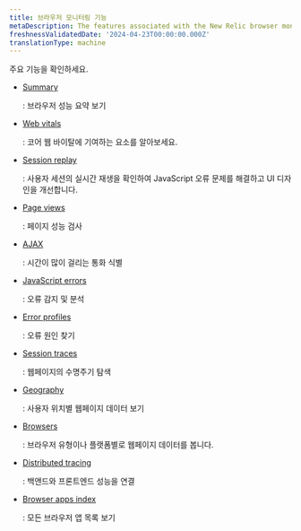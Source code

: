 ```yaml
---
title: 브라우저 모니터링 기능
metaDescription: The features associated with the New Relic browser monitoring Pro and Pro+SPA agents.
freshnessValidatedDate: '2024-04-23T00:00:00.000Z'
translationType: machine
---
```


주요 <InlinePopover type="browser"/>기능을 확인하세요.

* <DoNotTranslate>[Summary](/docs/browser/browser-monitoring/getting-started/browser-summary-page/)</DoNotTranslate>

  : 브라우저 성능 요약 보기

* <DoNotTranslate>[Web vitals](/docs/journey-performance/guide-to-monitoring-core-web-vitals)</DoNotTranslate>

  : 코어 웹 바이탈에 기여하는 요소를 알아보세요.

* <DoNotTranslate>[Session replay](/docs/browser/browser-monitoring/browser-pro-features/session-replay)</DoNotTranslate>

  : 사용자 세션의 실시간 재생을 확인하여 JavaScript 오류 문제를 해결하고 UI 디자인을 개선합니다.

* <DoNotTranslate>[Page views](/docs/browser/new-relic-browser/browser-pro-features/page-views-examine-page-performance/)</DoNotTranslate>

  : 페이지 성능 검사

* <DoNotTranslate>[AJAX](/docs/browser/browser-monitoring/browser-pro-features/ajax-page-identify-time-consuming-calls/)</DoNotTranslate>

  : 시간이 많이 걸리는 통화 식별

* <DoNotTranslate>[JavaScript errors](/docs/browser/new-relic-browser/browser-pro-features/javascript-errors-page-detect-analyze-errors/)</DoNotTranslate>

  : 오류 감지 및 분석

* <DoNotTranslate>[Error profiles](/docs/browser/new-relic-browser/browser-pro-features/browser-error-profiles-find-error-causes/)</DoNotTranslate>

  : 오류 원인 찾기

* <DoNotTranslate>[Session traces](/docs/browser/browser-monitoring/browser-pro-features/session-traces-explore-webpages-life-cycle/)</DoNotTranslate>

  : 웹페이지의 수명주기 탐색

* <DoNotTranslate>[Geography](/docs/browser/new-relic-browser/browser-pro-features/geography-webpage-metrics-location/)</DoNotTranslate>

  : 사용자 위치별 웹페이지 데이터 보기

* <DoNotTranslate>[Browsers](/docs/browser/new-relic-browser/browser-pro-features/browsers-problem-patterns-type-or-platform/)</DoNotTranslate>

  : 브라우저 유형이나 플랫폼별로 웹페이지 데이터를 봅니다.

* <DoNotTranslate>[Distributed tracing](/docs/browser/new-relic-browser/browser-pro-features/browser-data-distributed-tracing/)</DoNotTranslate>

  : 백앤드와 프론트엔드 성능을 연결

* <DoNotTranslate>[Browser apps index](/docs/browser/new-relic-browser/getting-started/browser-apps-index/)</DoNotTranslate>

  : 모든 브라우저 앱 목록 보기